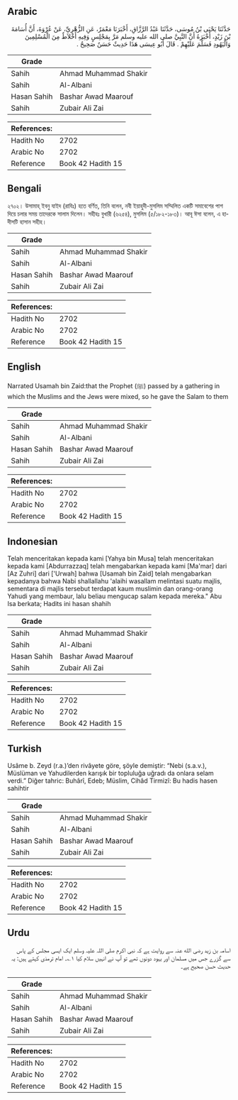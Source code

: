 ## Arabic


<div dir="rtl" lang="ar" style={{fontSize:'larger',backgroundColor:'#f8f9fa',padding:20}}>
حَدَّثَنَا يَحْيَى بْنُ مُوسَى، حَدَّثَنَا عَبْدُ الرَّزَّاقِ، أَخْبَرَنَا مَعْمَرٌ، عَنِ الزُّهْرِيِّ، عَنْ عُرْوَةَ، أَنَّ أُسَامَةَ بْنَ زَيْدٍ، أَخْبَرَهُ أَنَّ النَّبِيَّ صلى الله عليه وسلم مَرَّ بِمَجْلِسٍ وَفِيهِ أَخْلاَطٌ مِنَ الْمُسْلِمِينَ وَالْيَهُودِ فَسَلَّمَ عَلَيْهِمْ ‏.‏ قَالَ أَبُو عِيسَى هَذَا حَدِيثٌ حَسَنٌ صَحِيحٌ ‏.‏
</div>
<div style={{backgroundColor:'#f8f9fa',padding:20, marginBottom: 10}}><table> <thead> <tr> <th>Grade</th> <th></th> </tr> </thead> <tbody> <tr><td>Sahih</td><td>Ahmad Muhammad Shakir</td></tr><tr><td>Sahih</td><td>Al-Albani</td></tr><tr><td>Hasan Sahih</td><td>Bashar Awad Maarouf</td></tr><tr><td>Sahih</td><td>Zubair Ali Zai</td></tr></tbody></table><table> <thead> <tr> <th>References:</th> <th></th> </tr> </thead> <tbody><tr><td>Hadith No</td><td>2702</td></tr><tr><td>Arabic No</td><td>2702</td></tr><tr><td>Reference</td><td>Book 42 Hadith 15</td></tr></tbody></table></div>

## Bengali


<div dir="ltr" lang="bn" style={{fontSize:'larger',backgroundColor:'#f8f9fa',padding:20}}>
২৭০২। উসামাহ্ ইবনু যাইদ (রাযিঃ) হতে বর্ণিত, তিনি বলেন, নবী ইয়াহুদী-মুসলিম সম্মিলিত একটি সমাবেশের পাশ দিয়ে চলার সময় তাদেরকে সালাম দিলেন। সহীহঃ বুখারী (৬২৫৪), মুসলিম (৫/১৮২-১৮৩)। আবূ ঈসা বলেন, এ হাদীসটি হাসান সহীহ।
</div>
<div style={{backgroundColor:'#f8f9fa',padding:20, marginBottom: 10}}><table> <thead> <tr> <th>Grade</th> <th></th> </tr> </thead> <tbody> <tr><td>Sahih</td><td>Ahmad Muhammad Shakir</td></tr><tr><td>Sahih</td><td>Al-Albani</td></tr><tr><td>Hasan Sahih</td><td>Bashar Awad Maarouf</td></tr><tr><td>Sahih</td><td>Zubair Ali Zai</td></tr></tbody></table><table> <thead> <tr> <th>References:</th> <th></th> </tr> </thead> <tbody><tr><td>Hadith No</td><td>2702</td></tr><tr><td>Arabic No</td><td>2702</td></tr><tr><td>Reference</td><td>Book 42 Hadith 15</td></tr></tbody></table></div>

## English


<div dir="ltr" lang="en" style={{fontSize:'larger',backgroundColor:'#f8f9fa',padding:20}}>
Narrated Usamah bin Zaid:that the Prophet (ﷺ) passed by a gathering in which the Muslims and the Jews were mixed, so he gave the Salam to them
</div>
<div style={{backgroundColor:'#f8f9fa',padding:20, marginBottom: 10}}><table> <thead> <tr> <th>Grade</th> <th></th> </tr> </thead> <tbody> <tr><td>Sahih</td><td>Ahmad Muhammad Shakir</td></tr><tr><td>Sahih</td><td>Al-Albani</td></tr><tr><td>Hasan Sahih</td><td>Bashar Awad Maarouf</td></tr><tr><td>Sahih</td><td>Zubair Ali Zai</td></tr></tbody></table><table> <thead> <tr> <th>References:</th> <th></th> </tr> </thead> <tbody><tr><td>Hadith No</td><td>2702</td></tr><tr><td>Arabic No</td><td>2702</td></tr><tr><td>Reference</td><td>Book 42 Hadith 15</td></tr></tbody></table></div>

## Indonesian


<div dir="ltr" lang="id" style={{fontSize:'larger',backgroundColor:'#f8f9fa',padding:20}}>
Telah menceritakan kepada kami [Yahya bin Musa] telah menceritakan kepada kami [Abdurrazzaq] telah mengabarkan kepada kami [Ma'mar] dari [Az Zuhri] dari ['Urwah] bahwa [Usamah bin Zaid] telah mengabarkan kepadanya bahwa Nabi shallallahu 'alaihi wasallam melintasi suatu majlis, sementara di majlis tersebut terdapat kaum muslimin dan orang-orang Yahudi yang membaur, lalu beliau mengucap salam kepada mereka." Abu Isa berkata; Hadits ini hasan shahih
</div>
<div style={{backgroundColor:'#f8f9fa',padding:20, marginBottom: 10}}><table> <thead> <tr> <th>Grade</th> <th></th> </tr> </thead> <tbody> <tr><td>Sahih</td><td>Ahmad Muhammad Shakir</td></tr><tr><td>Sahih</td><td>Al-Albani</td></tr><tr><td>Hasan Sahih</td><td>Bashar Awad Maarouf</td></tr><tr><td>Sahih</td><td>Zubair Ali Zai</td></tr></tbody></table><table> <thead> <tr> <th>References:</th> <th></th> </tr> </thead> <tbody><tr><td>Hadith No</td><td>2702</td></tr><tr><td>Arabic No</td><td>2702</td></tr><tr><td>Reference</td><td>Book 42 Hadith 15</td></tr></tbody></table></div>

## Turkish


<div dir="ltr" lang="tr" style={{fontSize:'larger',backgroundColor:'#f8f9fa',padding:20}}>
Usâme b. Zeyd (r.a.)’den rivâyete göre, şöyle demiştir: “Nebi (s.a.v.), Müslüman ve Yahudilerden karışık bir topluluğa uğradı da onlara selam verdi.” Diğer tahric: Buhârî, Edeb; Müslim, Cihâd Tirmizî: Bu hadis hasen sahihtir
</div>
<div style={{backgroundColor:'#f8f9fa',padding:20, marginBottom: 10}}><table> <thead> <tr> <th>Grade</th> <th></th> </tr> </thead> <tbody> <tr><td>Sahih</td><td>Ahmad Muhammad Shakir</td></tr><tr><td>Sahih</td><td>Al-Albani</td></tr><tr><td>Hasan Sahih</td><td>Bashar Awad Maarouf</td></tr><tr><td>Sahih</td><td>Zubair Ali Zai</td></tr></tbody></table><table> <thead> <tr> <th>References:</th> <th></th> </tr> </thead> <tbody><tr><td>Hadith No</td><td>2702</td></tr><tr><td>Arabic No</td><td>2702</td></tr><tr><td>Reference</td><td>Book 42 Hadith 15</td></tr></tbody></table></div>

## Urdu


<div dir="rtl" lang="ur" style={{fontSize:'larger',backgroundColor:'#f8f9fa',padding:20}}>
اسامہ بن زید رضی الله عنہ سے روایت ہے کہ نبی اکرم صلی اللہ علیہ وسلم ایک ایسی مجلس کے پاس سے گزرے جس میں مسلمان اور یہود دونوں تھے تو آپ نے انہیں سلام کیا ۱؎۔ امام ترمذی کہتے ہیں: یہ حدیث حسن صحیح ہے۔
</div>
<div style={{backgroundColor:'#f8f9fa',padding:20, marginBottom: 10}}><table> <thead> <tr> <th>Grade</th> <th></th> </tr> </thead> <tbody> <tr><td>Sahih</td><td>Ahmad Muhammad Shakir</td></tr><tr><td>Sahih</td><td>Al-Albani</td></tr><tr><td>Hasan Sahih</td><td>Bashar Awad Maarouf</td></tr><tr><td>Sahih</td><td>Zubair Ali Zai</td></tr></tbody></table><table> <thead> <tr> <th>References:</th> <th></th> </tr> </thead> <tbody><tr><td>Hadith No</td><td>2702</td></tr><tr><td>Arabic No</td><td>2702</td></tr><tr><td>Reference</td><td>Book 42 Hadith 15</td></tr></tbody></table></div>